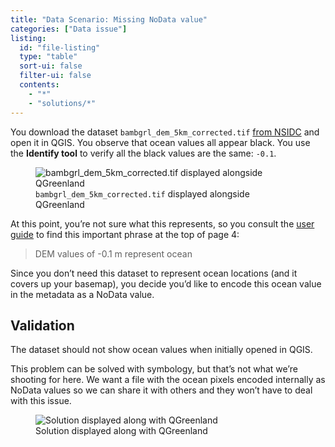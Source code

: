 ```yaml
---
title: "Data Scenario: Missing NoData value"
categories: ["Data issue"]
listing:
  id: "file-listing"
  type: "table"
  sort-ui: false
  filter-ui: false
  contents:
    - "*"
    - "solutions/*"
---
```


::: {#file-listing}
:::

You download the dataset `bambgrl_dem_5km_corrected.tif` [from
NSIDC](https://nsidc.org/data/nsidc-0092/versions/1) and open it in QGIS. You
observe that ocean values all appear black. You use the **Identify tool** to
verify all the black values are the same: `-0.1`.

![`bambgrl_dem_5km_corrected.tif` displayed alongside
QGreenland](/_media/qgreenland_missing_nodata_value.png)

At this point, you're not sure what this represents, so you consult the [user
guide](https://nsidc.org/sites/default/files/nsidc-0092-v001-userguide.pdf) to find this
important phrase at the top of page 4:

>DEM values of -0.1 m represent ocean

Since you don't need this dataset to represent ocean locations (and it covers up your
basemap), you decide you'd like to encode this ocean value in the metadata as a NoData
value.


## Validation

The dataset should not show ocean values when initially opened in QGIS.

::: {.callout-note}
This problem can be solved with symbology, but that's not what we're shooting
for here. We want a file with the ocean pixels encoded internally as NoData
values so we can share it with others and they won't have to deal with this
issue.
:::

![Solution displayed along with
QGreenland](/_media/qgreenland_dem_with_nodata.png)
